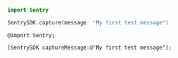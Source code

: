 ```swift {tabTitle:Swift}
import Sentry

SentrySDK.capture(message: "My first test message")
```

```objc {tabTitle:Objective-C}
@import Sentry;

[SentrySDK captureMessage:@"My first test message"];
```
